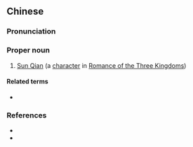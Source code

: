 {{also|孙乾}}
==Chinese==
{{zh-forms|s=孙乾}}

===Pronunciation===
{{zh-pron
|m=Sūn Qián
|cat=pn
}}

===Proper noun===
{{zh-proper noun}}

# [[w:Sun Qian|Sun Qian]] (a [[character]] in [[w:Romance of the Three Kingdoms|Romance of the Three Kingdoms]])

====Related terms====
* {{zh-l|公祐}}

===References===
* {{pedialite|孫乾|lang=zh}}
* {{pedialite|Sun Qian}}